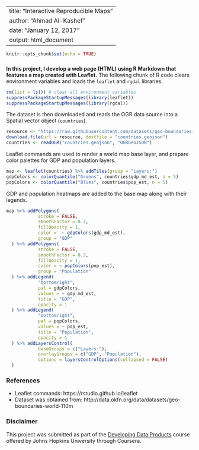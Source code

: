 
---
title: "Interactive Reproducible Maps"
author: "Ahmad Al-Kashef"
date: "January 12, 2017"
output: html_document
---

```r
knitr::opts_chunk$set(echo = TRUE)
```

### 

**In this project, I develop a web page (HTML) using R Markdown that features a map created with Leaflet.** The following chunk of R code clears environment variables and loads the `leaflet` and `rgdal` libraries.

```r
rm(list = ls()) # clear all environment variables
suppressPackageStartupMessages(library(leaflet))
suppressPackageStartupMessages(library(rgdal))
```

The dataset is then downloaded and reads the OGR data source into a Spatial vector object (`countries`).

```r
resource <- "https://raw.githubusercontent.com/datasets/geo-boundaries-world-110m/master/countries.geojson"
download.file(url = resource, destfile = "countries.geojson")
countries <- readOGR("countries.geojson", "OGRGeoJSON")
```

Leaflet commands are used to render a world map base layer, and prepare color palettes for GDP and population layers.

```r
map <- leaflet(countries) %>% addTiles(group = "Layers:")
gdpColors <- colorQuantile("Greens", countries$gdp_md_est, n = 5)
popColors <- colorQuantile("Blues", countries$pop_est, n = 5)
```

GDP and population heatmaps are added to the base map along with their legends.

```r
map %>% addPolygons(
            stroke = FALSE,
            smoothFactor = 0.2,
            fillOpacity = 1,
            color =  ~ gdpColors(gdp_md_est),
            group = "GDP"
  ) %>% addPolygons(
            stroke = FALSE,
            smoothFactor = 0.2,
            fillOpacity = 1,
            color = ~ popColors(pop_est),
            group = "Population"
  ) %>% addLegend(
            "bottomright",
            pal = gdpColors,
            values = ~ gdp_md_est,
            title = "GDP",
            opacity = 1
  ) %>% addLegend(
            "bottomright",
            pal = popColors,
            values = ~ pop_est,
            title = "Population",
            opacity = 1
  ) %>% addLayersControl(
            baseGroups = c("Layers:"),
            overlayGroups = c("GDP", "Population"),
            options = layersControlOptions(collapsed = FALSE)
  )
```

### References

- Leaflet commands: https://rstudio.github.io/leaflet
- Dataset was obtained from: http://data.okfn.org/data/datasets/geo-boundaries-world-110m

### Disclaimer

This project was submitted as part of the [Developing Data Products](https://www.coursera.org/learn/data-products) course offered by Johns Hopkins University through Coursera.
